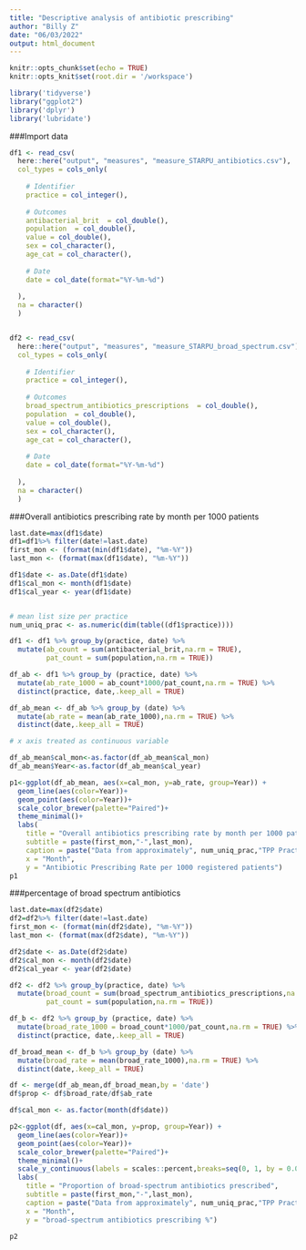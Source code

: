 ```yaml
---
title: "Descriptive analysis of antibiotic prescribing"
author: "Billy Z"
date: "06/03/2022"
output: html_document
---
```


```r
knitr::opts_chunk$set(echo = TRUE)
knitr::opts_knit$set(root.dir = '/workspace')
```



```r
library('tidyverse')
library("ggplot2")
library('dplyr')
library('lubridate')
```



###Import data

```r
df1 <- read_csv(
  here::here("output", "measures", "measure_STARPU_antibiotics.csv"),
  col_types = cols_only(
    
    # Identifier
    practice = col_integer(),
    
    # Outcomes
    antibacterial_brit  = col_double(),
    population  = col_double(),
    value = col_double(),
    sex = col_character(),
    age_cat = col_character(),
    
    # Date
    date = col_date(format="%Y-%m-%d")
    
  ),
  na = character()
  )


df2 <- read_csv(
  here::here("output", "measures", "measure_STARPU_broad_spectrum.csv"),
  col_types = cols_only(
    
    # Identifier
    practice = col_integer(),
    
    # Outcomes
    broad_spectrum_antibiotics_prescriptions  = col_double(),
    population  = col_double(),
    value = col_double(),
    sex = col_character(),
    age_cat = col_character(),
    
    # Date
    date = col_date(format="%Y-%m-%d")
    
  ),
  na = character()
  )


```

###Overall antibiotics prescribing rate by month per 1000 patients

```r

last.date=max(df1$date)
df1=df1%>% filter(date!=last.date)
first_mon <- (format(min(df1$date), "%m-%Y"))
last_mon <- (format(max(df1$date), "%m-%Y"))

df1$date <- as.Date(df1$date)
df1$cal_mon <- month(df1$date)
df1$cal_year <- year(df1$date)


# mean list size per practice 
num_uniq_prac <- as.numeric(dim(table((df1$practice))))

df1 <- df1 %>% group_by(practice, date) %>%
  mutate(ab_count = sum(antibacterial_brit,na.rm = TRUE),
         pat_count = sum(population,na.rm = TRUE)) 

df_ab <- df1 %>% group_by (practice, date) %>%
  mutate(ab_rate_1000 = ab_count*1000/pat_count,na.rm = TRUE) %>%
  distinct(practice, date,.keep_all = TRUE)

df_ab_mean <- df_ab %>% group_by (date) %>%
  mutate(ab_rate = mean(ab_rate_1000),na.rm = TRUE) %>%
  distinct(date,.keep_all = TRUE)

# x axis treated as continuous variable

df_ab_mean$cal_mon<-as.factor(df_ab_mean$cal_mon)
df_ab_mean$Year<-as.factor(df_ab_mean$cal_year)

p1<-ggplot(df_ab_mean, aes(x=cal_mon, y=ab_rate, group=Year)) +
  geom_line(aes(color=Year))+
  geom_point(aes(color=Year))+ 
  scale_color_brewer(palette="Paired")+
  theme_minimal()+
  labs(
    title = "Overall antibiotics prescribing rate by month per 1000 patients",
    subtitle = paste(first_mon,"-",last_mon),
    caption = paste("Data from approximately", num_uniq_prac,"TPP Practices"),
    x = "Month",
    y = "Antibiotic Prescribing Rate per 1000 registered patients")
p1


```



###percentage of broad spectrum antibiotics


```r

last.date=max(df2$date)
df2=df2%>% filter(date!=last.date)
first_mon <- (format(min(df2$date), "%m-%Y"))
last_mon <- (format(max(df2$date), "%m-%Y"))

df2$date <- as.Date(df2$date)
df2$cal_mon <- month(df2$date)
df2$cal_year <- year(df2$date)

df2 <- df2 %>% group_by(practice, date) %>%
  mutate(broad_count = sum(broad_spectrum_antibiotics_prescriptions,na.rm = TRUE),
         pat_count = sum(population,na.rm = TRUE)) 

df_b <- df2 %>% group_by (practice, date) %>%
  mutate(broad_rate_1000 = broad_count*1000/pat_count,na.rm = TRUE) %>%
  distinct(practice, date,.keep_all = TRUE)

df_broad_mean <- df_b %>% group_by (date) %>%
  mutate(broad_rate = mean(broad_rate_1000),na.rm = TRUE) %>%
  distinct(date,.keep_all = TRUE) 

df <- merge(df_ab_mean,df_broad_mean,by = 'date')
df$prop <- df$broad_rate/df$ab_rate

df$cal_mon <- as.factor(month(df$date))

p2<-ggplot(df, aes(x=cal_mon, y=prop, group=Year)) +
  geom_line(aes(color=Year))+
  geom_point(aes(color=Year))+
  scale_color_brewer(palette="Paired")+
  theme_minimal()+
  scale_y_continuous(labels = scales::percent,breaks=seq(0, 1, by = 0.005))+
  labs(
    title = "Proportion of broad-spectrum antibiotics prescribed",
    subtitle = paste(first_mon,"-",last_mon),
    caption = paste("Data from approximately", num_uniq_prac,"TPP Practices"),
    x = "Month",
    y = "broad-spectrum antibiotics prescribing %")

p2



```

